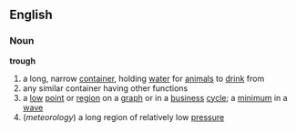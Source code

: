 ==English==
===Noun===
'''trough'''
# a long, narrow [[container]], holding [[water]] for [[animal]]s to [[drink]] from
# any similar container having other functions
# a [[low]] [[point]] or [[region]] on a [[graph]] or in a [[business]] [[cycle]]; a [[minimum]] in a [[wave]]
#(''meteorology'') a long region of relatively low [[pressure]]